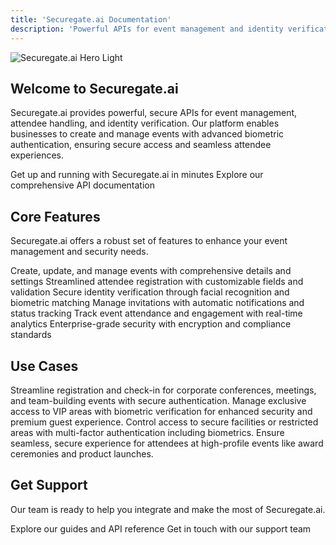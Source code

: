 ```yaml
---
title: 'Securegate.ai Documentation'
description: 'Powerful APIs for event management and identity verification'
---
```


<img
  className="block dark:hidden"
  src="/images/hero.png"
  alt="Securegate.ai Hero Light"
/>


## Welcome to Securegate.ai

Securegate.ai provides powerful, secure APIs for event management, attendee handling, and identity verification. Our platform enables businesses to create and manage events with advanced biometric authentication, ensuring secure access and seamless attendee experiences.

<CardGroup cols={2}>
  <Card
    title="Quick Start"
    icon="bolt"
    href="/quickstart"
  >
    Get up and running with Securegate.ai in minutes
  </Card>
  <Card
    title="API Reference"
    icon="code"
    href="/api-reference/introduction"
  >
    Explore our comprehensive API documentation
  </Card>
</CardGroup>

## Core Features

Securegate.ai offers a robust set of features to enhance your event management and security needs.

<CardGroup cols={3}>
  <Card title="Event Management" icon="calendar">
    Create, update, and manage events with comprehensive details and settings
  </Card>
  <Card title="Attendee Registration" icon="user-plus">
    Streamlined attendee registration with customizable fields and validation
  </Card>
  <Card title="Biometric Authentication" icon="fingerprint">
    Secure identity verification through facial recognition and biometric matching
  </Card>
  <Card title="Invitation System" icon="envelope">
    Manage invitations with automatic notifications and status tracking
  </Card>
  <Card title="Real-time Monitoring" icon="chart-line">
    Track event attendance and engagement with real-time analytics
  </Card>
  <Card title="Enterprise Security" icon="shield-halved">
    Enterprise-grade security with encryption and compliance standards
  </Card>
</CardGroup>

## Use Cases

<AccordionGroup>
  <Accordion title="Corporate Events">
    Streamline registration and check-in for corporate conferences, meetings, and team-building events with secure authentication.
  </Accordion>
  <Accordion title="VIP Access Control">
    Manage exclusive access to VIP areas with biometric verification for enhanced security and premium guest experience.
  </Accordion>
  <Accordion title="Secure Facilities">
    Control access to secure facilities or restricted areas with multi-factor authentication including biometrics.
  </Accordion>
  <Accordion title="High-Profile Events">
    Ensure seamless, secure experience for attendees at high-profile events like award ceremonies and product launches.
  </Accordion>
</AccordionGroup>

## Get Support

Our team is ready to help you integrate and make the most of Securegate.ai.

<CardGroup cols={2}>
  <Card
    title="Documentation"
    icon="book"
    href="/quickstart"
  >
    Explore our guides and API reference
  </Card>
  <Card
    title="Contact Us"
    icon="envelope"
    href="mailto:support@securegate.ai"
  >
    Get in touch with our support team
  </Card>
</CardGroup>
